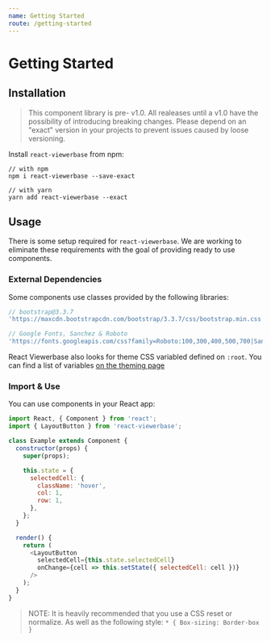 ```yaml
---
name: Getting Started
route: /getting-started
---
```


# Getting Started

## Installation

> This component library is pre- v1.0. All realeases until a v1.0 have the
> possibility of introducing breaking changes. Please depend on an "exact"
> version in your projects to prevent issues caused by loose versioning.

Install `react-viewerbase` from npm:

```shell
// with npm
npm i react-viewerbase --save-exact

// with yarn
yarn add react-viewerbase --exact
```

## Usage

There is some setup required for `react-viewerbase`. We are working to eliminate
these requirements with the goal of providing ready to use components.

### External Dependencies

Some components use classes provided by the following libraries:

```js
// bootstrap@3.3.7
'https://maxcdn.bootstrapcdn.com/bootstrap/3.3.7/css/bootstrap.min.css';

// Google Fonts, Sanchez & Roboto
'https://fonts.googleapis.com/css?family=Roboto:100,300,400,500,700|Sanchez&display=swap';
```

React Viewerbase also looks for theme CSS variabled defined on `:root`. You can
find a list of variables [on the theming page](/styling-and-theming)

### Import & Use

You can use components in your React app:

```js
import React, { Component } from 'react';
import { LayoutButton } from 'react-viewerbase';

class Example extends Component {
  constructor(props) {
    super(props);

    this.state = {
      selectedCell: {
        className: 'hover',
        col: 1,
        row: 1,
      },
    };
  }

  render() {
    return (
      <LayoutButton
        selectedCell={this.state.selectedCell}
        onChange={cell => this.setState({ selectedCell: cell })}
      />
    );
  }
}
```

> NOTE: It is heavily recommended that you use a CSS reset or normalize. As well
> as the following style: `* { Box-sizing: Border-box }`
